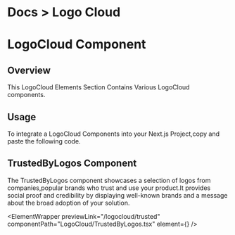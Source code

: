 
<h1 className="text-gray-200 text-[14px] mt-3 ">
  <span className="text-gray-500 ">Docs ></span> Logo Cloud
</h1>

# LogoCloud Component

## Overview

This LogoCloud Elements Section Contains Various LogoCloud components.

## Usage

To integrate a LogoCloud Components into your Next.js Project,copy and paste the following code.

## TrustedByLogos Component

The TrustedByLogos component showcases a selection of logos from companies,popular brands who trust and use your product.It provides social proof and credibility by displaying well-known brands and a message about the broad adoption of your solution.

<ElementWrapper
  previewLink="/logocloud/trusted"
  componentPath="LogoCloud/TrustedByLogos.tsx"
  element={<TrustedByLogos />}
/>
